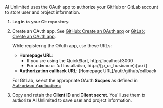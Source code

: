 AI Unlimited uses the OAuth app to authorize your GitHub or GitLab account to store user and project information.

1. Log in to your Git repository.
2. Create an OAuth app. See [GitHub: Create an OAuth app](https://docs.github.com/en/apps/oauth-apps/building-oauth-apps/creating-an-oauth-app) or [GitLab: Create an OAuth app](https://docs.gitlab.com/ee/integration/oauth_provider.html).
  
    While registering the OAuth app, use these URLs:
 
    - **Homepage URL**: 
	  - If you are using the QuickStart, http://localhost:3000
      - For a demo or full installation, http://[ip_or_hostname]:[port]
    - **Authorization callback URL**: [Homepage URL]/auth/github/callback
    
    For GitLab, select the appropriate OAuth **Scopes** as defined in [Authorized Applications](https://docs.gitlab.com/ee/integration/oauth_provider.html#view-all-authorized-applications).

3.	Copy and retain the **Client ID** and **Client secret**. You'll use them to authorize AI Unlimited to save user and project information.



